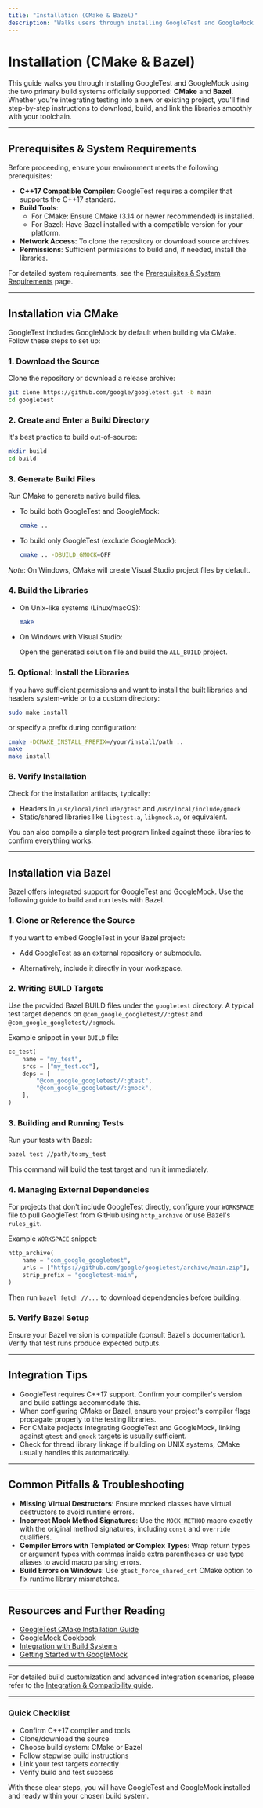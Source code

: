 ```yaml
---
title: "Installation (CMake & Bazel)"
description: "Walks users through installing GoogleTest and GoogleMock using CMake and Bazel, the two primary build systems officially supported. Provides stepwise instructions for downloading, integrating, and building the libraries, ensuring users can get up and running regardless of their toolchain preference."
---
```


# Installation (CMake & Bazel)

This guide walks you through installing GoogleTest and GoogleMock using the two primary build systems officially supported: **CMake** and **Bazel**. Whether you're integrating testing into a new or existing project, you'll find step-by-step instructions to download, build, and link the libraries smoothly with your toolchain.

---

## Prerequisites & System Requirements

Before proceeding, ensure your environment meets the following prerequisites:

- **C++17 Compatible Compiler**: GoogleTest requires a compiler that supports the C++17 standard.
- **Build Tools**:
  - For CMake: Ensure CMake (3.14 or newer recommended) is installed.
  - For Bazel: Have Bazel installed with a compatible version for your platform.
- **Network Access**: To clone the repository or download source archives.
- **Permissions**: Sufficient permissions to build and, if needed, install the libraries.

For detailed system requirements, see the [Prerequisites & System Requirements](https://github.com/google/googletest/tree/main/docs/getting-started/setup-installation/system-requirements) page.

---

## Installation via CMake

GoogleTest includes GoogleMock by default when building via CMake. Follow these steps to set up:

### 1. Download the Source

Clone the repository or download a release archive:

```bash
git clone https://github.com/google/googletest.git -b main
cd googletest
```

### 2. Create and Enter a Build Directory

It's best practice to build out-of-source:

```bash
mkdir build
cd build
```

### 3. Generate Build Files

Run CMake to generate native build files.

- To build both GoogleTest and GoogleMock:

  ```bash
  cmake ..
  ```

- To build only GoogleTest (exclude GoogleMock):

  ```bash
  cmake .. -DBUILD_GMOCK=OFF
  ```

*Note*: On Windows, CMake will create Visual Studio project files by default.

### 4. Build the Libraries

- On Unix-like systems (Linux/macOS):

  ```bash
  make
  ```

- On Windows with Visual Studio:

  Open the generated solution file and build the `ALL_BUILD` project.

### 5. Optional: Install the Libraries

If you have sufficient permissions and want to install the built libraries and headers system-wide or to a custom directory:

```bash
sudo make install
```

or specify a prefix during configuration:

```bash
cmake -DCMAKE_INSTALL_PREFIX=/your/install/path ..
make
make install
```

### 6. Verify Installation

Check for the installation artifacts, typically:

- Headers in `/usr/local/include/gtest` and `/usr/local/include/gmock`
- Static/shared libraries like `libgtest.a`, `libgmock.a`, or equivalent.

You can also compile a simple test program linked against these libraries to confirm everything works.

---

## Installation via Bazel

Bazel offers integrated support for GoogleTest and GoogleMock. Use the following guide to build and run tests with Bazel.

### 1. Clone or Reference the Source

If you want to embed GoogleTest in your Bazel project:

- Add GoogleTest as an external repository or submodule.

- Alternatively, include it directly in your workspace.

### 2. Writing BUILD Targets

Use the provided Bazel BUILD files under the `googletest` directory. A typical test target depends on `@com_google_googletest//:gtest` and `@com_google_googletest//:gmock`.

Example snippet in your `BUILD` file:

```python
cc_test(
    name = "my_test",
    srcs = ["my_test.cc"],
    deps = [
        "@com_google_googletest//:gtest",
        "@com_google_googletest//:gmock",
    ],
)
```

### 3. Building and Running Tests

Run your tests with Bazel:

```bash
bazel test //path/to:my_test
```

This command will build the test target and run it immediately.

### 4. Managing External Dependencies

For projects that don't include GoogleTest directly, configure your `WORKSPACE` file to pull GoogleTest from GitHub using `http_archive` or use Bazel's `rules_git`.

Example `WORKSPACE` snippet:

```python
http_archive(
    name = "com_google_googletest",
    urls = ["https://github.com/google/googletest/archive/main.zip"],
    strip_prefix = "googletest-main",
)
```

Then run `bazel fetch //...` to download dependencies before building.

### 5. Verify Bazel Setup

Ensure your Bazel version is compatible (consult Bazel's documentation). Verify that test runs produce expected outputs.

---

## Integration Tips

- GoogleTest requires C++17 support. Confirm your compiler's version and build settings accommodate this.
- When configuring CMake or Bazel, ensure your project's compiler flags propagate properly to the testing libraries.
- For CMake projects integrating GoogleTest and GoogleMock, linking against `gtest` and `gmock` targets is usually sufficient.
- Check for thread library linkage if building on UNIX systems; CMake usually handles this automatically.

---

## Common Pitfalls & Troubleshooting

- **Missing Virtual Destructors**: Ensure mocked classes have virtual destructors to avoid runtime errors.
- **Incorrect Mock Method Signatures**: Use the `MOCK_METHOD` macro exactly with the original method signatures, including `const` and `override` qualifiers.
- **Compiler Errors with Templated or Complex Types**: Wrap return types or argument types with commas inside extra parentheses or use type aliases to avoid macro parsing errors.
- **Build Errors on Windows**: Use `gtest_force_shared_crt` CMake option to fix runtime library mismatches.

---

## Resources and Further Reading

- [GoogleTest CMake Installation Guide](https://github.com/google/googletest/tree/main/googletest/README.md)
- [GoogleMock Cookbook](https://github.com/google/googletest/tree/main/googlemock/docs/gmock_cook_book.md)
- [Integration with Build Systems](https://github.com/google/googletest/tree/main/docs/overview/architecture-key-concepts/integration-with-build-and-tools.md)
- [Getting Started with GoogleMock](https://github.com/google/googletest/tree/main/docs/guides/getting-started-workflows/mocking-basics.md)

---

For detailed build customization and advanced integration scenarios, please refer to the [Integration & Compatibility guide](https://github.com/google/googletest/tree/main/docs/overview/architecture-key-concepts/integration-with-build-and-tools.md).

---

### Quick Checklist

- Confirm C++17 compiler and tools
- Clone/download the source
- Choose build system: CMake or Bazel
- Follow stepwise build instructions
- Link your test targets correctly
- Verify build and test success

With these clear steps, you will have GoogleTest and GoogleMock installed and ready within your chosen build system.
